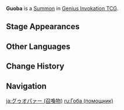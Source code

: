 {{About|the [[Genius Invokation TCG]] [[Summon]]|the NPC|Guoba}}
{{Genius Invokation TCG Infobox
|title       = Guoba
|id          = 113021
|image       = Guoba Summon.png
|type        = Summon
|createdby   = Guoba Attack
|summontype  = Character Card Skill
|usage       = 2
|effect      = '''End Phase:''' Deal 2 {{Color|Pyro DMG}}.
|features  = Guoba
}}
'''Guoba''' is a [[Summon]] in [[Genius Invokation TCG]].

==Stage Appearances==
{{Genius Invokation TCG Stage Appearances|createdby=Xiangling (Character Card)}}

==Other Languages==
{{Other Languages
|default_hidden = 1
|en      = Guoba
|zhs     = 锅巴
|zhs_rm  = Guōba
|zht     = 鍋巴
|zht_rm  = Guōba
|ja      = グゥオパァー
|ja_rm   = Gwuopaa
|ko      = 누룽지
|ko_rm   = Nurungji
|es      = Guoba
|fr      = Gooba
|ru      = Гоба
|th      = Guoba
|vi      = Guoba
|de      = Guoba
|id      = Guoba
|pt      = Guoba
|tr      = Guoba
|it      = Guoba
}}

==Change History==
{{Change History|3.3}}

==Navigation==
{{Genius Invokation TCG Navbox|Summon}}

[[ja:グゥオパァー (召喚物)]]
[[ru:Гоба (помощник)]]